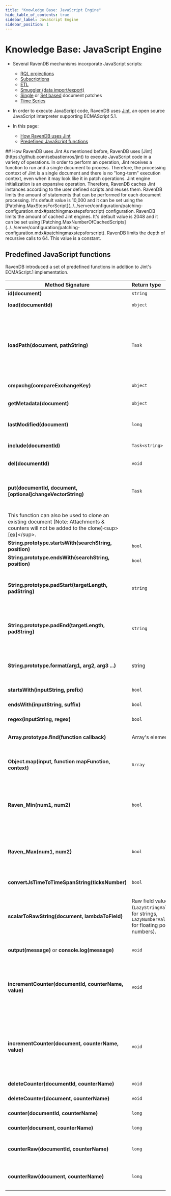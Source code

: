 ```yaml
---
title: "Knowledge Base: JavaScript Engine"
hide_table_of_contents: true
sidebar_label: JavaScript Engine
sidebar_position: 1
---
```



# Knowledge Base: JavaScript Engine
<Admonition type="note" title="">

* Several RavenDB mechanisms incorporate JavaScript scripts:  
   * [RQL projections](../../indexes/querying/projections.mdx)  
   * [Subscriptions](../../client-api/data-subscriptions/creation/examples.mdx#create-subscription-with-filtering-and-projection)  
   * [ETL](../../server/ongoing-tasks/etl/basics.mdx)  
   * [Smuggler (data import/export)](../../client-api/smuggler/what-is-smuggler.mdx#transformscript)  
   * [Single](../../client-api/operations/patching/single-document.mdx) or [Set based](../../client-api/operations/patching/set-based.mdx) document patches  
   * [Time Series](../../document-extensions/timeseries/client-api/javascript-support.mdx)  

* In order to execute JavaScript code, RavenDB uses [Jint](https://github.com/sebastienros/jint), an open source JavaScript interpreter supporting ECMAScript 5.1.  

* In this page:  
   * [How RavenDB uses Jint](../../server/kb/javascript-engine.mdx#how-ravendb-uses-jint)  
   * [Predefined JavaScript functions](../../server/kb/javascript-engine.mdx#predefined-javascript-functions)  


</Admonition>
## How RavenDB uses Jint
As mentioned before, RavenDB uses [Jint](https://github.com/sebastienros/jint) to execute JavaScript code in a variety of operations.  
In order to perform an operation, Jint receives a function to run and a single document to process. Therefore, the processing context of Jint is a single document and there is no "long-term" execution context, even when it may look like it in patch operations.  
Jint engine initialization is an expansive operation. Therefore, RavenDB caches Jint instances according to the user defined scripts and reuses them.  


<Admonition type="info" title="Execution limitations" id="execution-limitations" href="#execution-limitations">
RavenDB limits the amount of statements that can be performed for each document processing. It's default value is 10,000 and it can be set using the [Patching.MaxStepsForScript](../../server/configuration/patching-configuration.mdx#patchingmaxstepsforscript) configuration.  
RavenDB limits the amount of cached Jint engines. It's default value is 2048 and it can be set using [Patching.MaxNumberOfCachedScripts](../../server/configuration/patching-configuration.mdx#patchingmaxstepsforscript).  
RavenDB limits the depth of recursive calls to 64. This value is a constant.  
</Admonition>


## Predefined JavaScript functions
RavenDB introduced a set of predefined functions in addition to Jint's ECMAScript.1 implementation.

| Method Signature| Return type | Description                                                                                                                                                                                                                                                                                                                                                                                                                                                                                                                                              |
|--------|:---|----------------------------------------------------------------------------------------------------------------------------------------------------------------------------------------------------------------------------------------------------------------------------------------------------------------------------------------------------------------------------------------------------------------------------------------------------------------------------------------------------------------------------------------------------------| 
| **id(document)** | `string` | Returns document's ID.                                                                                                                                                                                                                                                                                                                                                                                                                                                                                                                                   |
| **load(documentId)** | `object` | Returns the document with the given ID.                                                                                                                                                                                                                                                                                                                                                                                                                                                                                                                  |
| **loadPath(document, pathString)** | `Task` | Returns the document(s) according to the IDs that can be found in the given `document`, in the path `pathString`. The `pathString` can be of a simple Foo.Bar form, in that case, a single document will be returned. It also be of the form Foo.Bars[].Buzz, in that case it will return an array of documents, answering the path.                                                                                                                                                                                                                     |
| **cmpxchg(compareExchangeKey)** | `object` | Returns stored  [Compare Exchange](../../client-api/operations/compare-exchange/overview.mdx) value for the received key.                                                                                                                                                                                                                                                                                                                                                                                                                                    |
| **getMetadata(document)** | `object` | Returns document's metadata, along with it's `ChangeVector`, `ID` and `LastModified`.                                                                                                                                                                                                                                                                                                                                                                                                                                                                    |
| **lastModified(document)** | `long` | Returns document's last modified metadata value as total miliseconds of UTC.                                                                                                                                                                                                                                                                                                                                                                                                                                                                             |
| **include(documentId)** | `Task<string>` | Used for [RQL queries](../../client-api/session/querying/what-is-rql.mdx) in order to include the document with the given ID with the results.                                                                                                                                                                                                                                                                                                                                                                                                              |
| **del(documentId)** | `void` | Used in patches, deletes the document with the given ID.                                                                                                                                                                                                                                                                                                                                                                                                                                                                                                 |
| **put(documentId, document, [optional]changeVectorString)** | `Task` | Used in patches, creates or updates a document with the given ID. In order to generate a new document ID it's possible to use "[collectionPrefix]/" [Server-Side ID](../../server/kb/document-identifier-generation.mdx#server-side-id) notation&lt;sup&gt;[[ex]](../../client-api/operations/patching/single-document.mdx#add-document)&lt;/sup&gt;. 
This function can also be used to clone an existing document (Note: Attachments & counters will not be added to the clone)&lt;sup&gt;[[ex]](../../client-api/operations/patching/single-document.mdx#clone-document)&lt;/sup&gt;. |
| **String.prototype.startsWith(searchString, position)** | `bool` | Returns true if at `position` the string starts with `searchString`.                                                                                                                                                                                                                                                                                                                                                                                                                                                                                     |
| **String.prototype.endsWith(searchString, position)** | `bool` | Returns true if at `position` the string end with `searchString`.                                                                                                                                                                                                                                                                                                                                                                                                                                                                                        |
| **String.prototype.padStart(targetLength, padString)** | `string` | Returns a new string that padded from it's start by the string `padString`(or white-space by default) until it reaches the length `targetlength`. The function will repeat `padString` if needed.                                                                                                                                                                                                                                                                                                                                                        |
| **String.prototype.padEnd(targetLength, padString)** | `string` | Returns a new string that padded from it's end by the string `padString`(or white-space by default), until it reaches the length `targetlength`. The function will repeat `padString` if needed.                                                                                                                                                                                                                                                                                                                                                         |
| **String.prototype.format(arg1, arg2, arg3 ...)** | string | Returns "formatted" string that replaces all occurrences of `{[number]}` with an argument in the `number`s place (using a zero based index).                                                                                                                                                                                                                                                                                                                                                                                                             |
| **startsWith(inputString, prefix)** | `bool` | Returns true if inputString`` starts with prefix``.                                                                                                                                                                                                                                                                                                                                                                                                                                                                                                      |
| **endsWith(inputString, suffix)** | `bool` | Returns true if `inputString` ends with `suffix`.                                                                                                                                                                                                                                                                                                                                                                                                                                                                                                        |
| **regex(inputString, regex)** | `bool` | Returns true if `inputString` matches `regex` regular expression.                                                                                                                                                                                                                                                                                                                                                                                                                                                                                        |
| **Array.prototype.find(function callback)** | Array's element | Returns the first array element for which the `callback` function returns `true`.                                                                                                                                                                                                                                                                                                                                                                                                                                                                        |
| **Object.map(input, function mapFunction, context)** | `Array` | Returns an array containing result of mapFunction process result of all `input`'s properties (items, if it's an array). The `mapFunction`'s signature is `function(itemValue, itemKey)`.                                                                                                                                                                                                                                                                                                                                                                 |
| **Raven_Min(num1, num2)** | `bool` | Find minimum out of num1 and num2. Parameters can be numbers or strings, but there is no raw number support (see `scalarToRawString` below). Strings will be parsed to double upon processing.                                                                                                                                                                                                                                                                                                                                                           |
| **Raven_Max(num1, num2)** | `bool` | Find maximum out of num1 and num2. Parameters can be numbers or strings, but there is no raw number support (see `scalarToRawString` below). Strings will be parsed to double upon processing.                                                                                                                                                                                                                                                                                                                                                           |
| **convertJsTimeToTimeSpanString(ticksNumber)** | `bool` | Returns human readable TimeSpan of the received `ticksNumber`.                                                                                                                                                                                                                                                                                                                                                                                                                                                                                           |
| **scalarToRawString(document, lambdaToField)** | Raw field value (`LazyStringValue` for strings, `LazyNumberValue` for floating point numbers). | Returns raw representation of a field. Useful when working with numbers that exceeds `double`'s numeric or accuracy range. See [Numbers in Jint](../../server/kb/numbers-in-ravendb.mdx). Also usefull for better memory consumption when projecting big string values. Note: returned value is immutable                                                                                                                                                                                                                                                    |
| **output(message)** or **console.log(message)** | `void` | Used for [single document patches](../../client-api/operations/patching/single-document.mdx) debug.                                                                                                                                                                                                                                                                                                                                                                                                                                                          |
| **incrementCounter(documentId, counterName, value)** | `void` | Increment the counter. If the chosen counter doesn't exists, it is implicitly created and its value is set to the &lt;code&gt;incrementCounter&lt;/code&gt;'s &lt;code&gt;value&lt;/code&gt;. A counter value can also be negative, so as the increment value&lt;sup&gt;[[ex]](../../client-api/operations/patching/single-document.mdx#increment-counter)&lt;/sup&gt;.                                                                                                                                                                                                                          |
| **incrementCounter(document, counterName, value)** | `void` | Increment the counter. If the chosen counter doesn't exists, it is implicitly created and its value is set to the &lt;code&gt;incrementCounter&lt;/code&gt;'s &lt;code&gt;value&lt;/code&gt;. A counter value can also be negative, so as the increment value&lt;sup&gt;[[ex]](../../client-api/operations/patching/single-document.mdx#increment-counter)&lt;/sup&gt;.                                                                                                                                                                                                                          |
| **deleteCounter(documentId, counterName)** | `void` | Delete the counter&lt;sup&gt;[[ex]](../../client-api/operations/patching/single-document.mdx#delete-counter)&lt;/sup&gt;.                                                                                                                                                                                                                                                                                                                                                                                                                                                |
| **deleteCounter(document, counterName)** | `void` | Delete the counter&lt;sup&gt;[[ex]](../../client-api/operations/patching/single-document.mdx#delete-counter)&lt;/sup&gt;.                                                                                                                                                                                                                                                                                                                                                                                                                                                |
| **counter(documentId, counterName)** | `long` | Get the counter value&lt;sup&gt;[[ex]](../../client-api/operations/patching/single-document.mdx#get-counter)&lt;/sup&gt;.                                                                                                                                                                                                                                                                                                                                                                                                                                                |
| **counter(document, counterName)** | `long` | Get the counter value&lt;sup&gt;[[ex]](../../client-api/operations/patching/single-document.mdx#get-counter)&lt;/sup&gt;.                                                                                                                                                                                                                                                                                                                                                                                                                                                |
| **counterRaw(documentId, counterName)** | `long` | Return a dictionary of counter value per database node (The overall value is a summary of all database node values).                                                                                                                                                                                                                                                                                                                                                                                                                                     |
| **counterRaw(document, counterName)** | `long` | Return a dictionary of counter value per database node (The overall value is a summary of all database node values).                                                                                                                                                                                                                                                                                                                                                                                                                                     |


